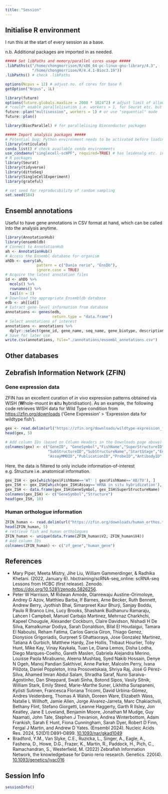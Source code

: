 ```yaml
---
title: "Session"
---
```


## Initialise R environment

I run this at the start of every session as a base.

n.b. Additional packages are imported in as needed.

``` r
##### Set libPaths and memory/parallel cores usage #####
.libPaths(c("/home/chongmorrison/R/x86_64-pc-linux-gnu-library/4.3",
            "/home/chongmorrison/R/4.4.1-Bioc3.19"))
.libPaths() # check .libPaths

options(Ncpus = 12) # adjust no. of cores for base R
getOption("Ncpus", 1L)

library(future)
options(future.globals.maxSize = 2000 * 1024^2) # adjust limit of allowable object size = 2G
# *could* enable parallelisation i.e. workers > 1, for Seurat etc. but breaks Python processes currently...
future::plan("multisession", workers = 1) # or use "sequential" mode
future::plan()

library(BiocParallel) # for parallelising Bioconductor packages

##### Import analysis packages #####
# Potential bug: Python environment needs to be activated before loading Seurat
library(reticulate)
conda_list() # check available conda environments
use_condaenv("singlecell-scHPF", required=TRUE) # has leidenalg etc. installed
# R packages
library(Seurat)
library(tidyverse)
library(dittoSeq)
library(SingleCellExperiment)
library(grateful)

# set seed for reproducibility of random sampling
set.seed(584)
```

## Ensembl annotations

Useful to have gene annotations in CSV format at hand, which can be called into the analysis anytime.

``` r
library(AnnotationHub)
library(ensembldb)
# Connect to AnnotationHub
ah <- AnnotationHub()
# Access the Ensembl database for organism
ahDb <- query(ah, 
              pattern = c("Danio rerio", "EnsDb"), 
              ignore.case = TRUE)
# Acquire the latest annotation files
id <- ahDb %>%
  mcols() %>%
  rownames() %>%
  tail(n = 1)
# Download the appropriate Ensembldb database
edb <- ah[[id]]
# Extract gene-level information from database
annotations <- genes(edb, 
                     return.type = "data.frame")
# Select annotations of interest
annotations <- annotations %>%
  dplyr::select(gene_id, gene_name, seq_name, gene_biotype, description)
# Save for later use
write.csv(annotations, file="./annotations/ensembl_annotations.csv")
```

## Other databases

## Zebrafish Information Network (ZFIN)

### Gene expression data

ZFIN has an excellent curation of *in vivo* expression patterns obtained via WISH (**W**hole-mount **i**n **s**itu **h**ybridisation). As an example, the following code retrieves WISH data for Wild Type condition from <https://zfin.org/downloads> ('Gene Expression' \> 'Expression data for wildtype fish').

``` r
gex <- read.delim(url("https://zfin.org/downloads/wildtype-expression_fish.txt"), header = FALSE, sep ="\t")
head(gex, 5)

# Add column IDs (based on Column Headers in the Downloads page above)
colnames(gex) <- c("GeneID", "GeneSymbol","FishName","SuperStructureID","SuperStructureName",
                   "SubStructureID","SubStructureName","StartStage","EndStage","Assay",
                   "AssayMMOID","PublicationID","ProbeID","AntibodyID","FishID")
```

Here, the data is filtered to only include information-of-interest e.g. Structure i.e. anatomical information.

``` r
gex_ISH <- gex[which(gex$FishName=='WT' | gex$FishName=='AB/TU'), ]
gex_ISH <- gex_ISH[which(gex_ISH$Assay=='mRNA in situ hybridization'), ]
gex_ISH <- data.frame(gex_ISH$GeneSymbol, gex_ISH$SuperStructureName)
colnames(gex_ISH) <- c("GeneSymbol","Structure")
head(gex_ISH, 10)
```

### Human orthologue information

``` r
ZFIN_human <- read.delim(url("https://zfin.org/downloads/human_orthos.txt"), header = FALSE, sep ="\t")
head(ZFIN_human, 5)
# retrieve fish and human orthologues
ZFIN_human <- unique(data.frame(ZFIN_human$V2, ZFIN_human$V4))
# Add column IDs
colnames(ZFIN_human) <- c("zf_gene","human_gene")
```

## References

-   Mary Piper, Meeta Mistry, Jihe Liu, William Gammerdinger, & Radhika Khetani. (2022, January 6). hbctraining/scRNA-seq_online: scRNA-seq Lessons from HCBC (first release). Zenodo. <https://doi.org/10.5281/zenodo.5826256>.
-   Peter W Harrison, M Ridwan Amode, Olanrewaju Austine-Orimoloye, Andrey G Azov, Matthieu Barba, If Barnes, Arne Becker, Ruth Bennett, Andrew Berry, Jyothish Bhai, Simarpreet Kaur Bhurji, Sanjay Boddu, Paulo R Branco Lins, Lucy Brooks, Shashank Budhanuru Ramaraju, Lahcen I Campbell, Manuel Carbajo Martinez, Mehrnaz Charkhchi, Kapeel Chougule, Alexander Cockburn, Claire Davidson, Nishadi H De Silva, Kamalkumar Dodiya, Sarah Donaldson, Bilal El Houdaigui, Tamara El Naboulsi, Reham Fatima, Carlos Garcia Giron, Thiago Genez, Dionysios Grigoriadis, Gurpreet S Ghattaoraya, Jose Gonzalez Martinez, Tatiana A Gurbich, Matthew Hardy, Zoe Hollis, Thibaut Hourlier, Toby Hunt, Mike Kay, Vinay Kaykala, Tuan Le, Diana Lemos, Disha Lodha, Diego Marques-Coelho, Gareth Maslen, Gabriela Alejandra Merino, Louisse Paola Mirabueno, Aleena Mushtaq, Syed Nakib Hossain, Denye N Ogeh, Manoj Pandian Sakthivel, Anne Parker, Malcolm Perry, Ivana Piližota, Daniel Poppleton, Irina Prosovetskaia, Shriya Raj, José G Pérez-Silva, Ahamed Imran Abdul Salam, Shradha Saraf, Nuno Saraiva-Agostinho, Dan Sheppard, Swati Sinha, Botond Sipos, Vasily Sitnik, William Stark, Emily Steed, Marie-Marthe Suner, Likhitha Surapaneni, Kyösti Sutinen, Francesca Floriana Tricomi, David Urbina-Gómez, Andres Veidenberg, Thomas A Walsh, Doreen Ware, Elizabeth Wass, Natalie L Willhoft, Jamie Allen, Jorge Alvarez-Jarreta, Marc Chakiachvili, Bethany Flint, Stefano Giorgetti, Leanne Haggerty, Garth R Ilsley, Jon Keatley, Jane E Loveland, Benjamin Moore, Jonathan M Mudge, Guy Naamati, John Tate, Stephen J Trevanion, Andrea Winterbottom, Adam Frankish, Sarah E Hunt, Fiona Cunningham, Sarah Dyer, Robert D Finn, Fergal J Martin, and Andrew D Yates. (Ensembl 2024). Nucleic Acids Res. 2024, 52(D1):D891--D899. [10.1093/nar/gkad1049](https://doi.org/10.1093/nar/gkad1049)
-   Bradford, Y.M., Van Slyke, C.E., Ruzicka, L., Singer, A., Eagle, A., Fashena, D., Howe, D.G., Frazer, K., Martin, R., Paddock, H., Pich, C., Ramachandran, S., Westerfield, M. (2022) Zebrafish Information Network, the knowledgebase for Danio rerio research. Genetics. 220(4). [10.1093/genetics/iyac016](https://doi.org/10.1093/genetics/iyac016)

## Session Info

```r
sessionInfo()
```
